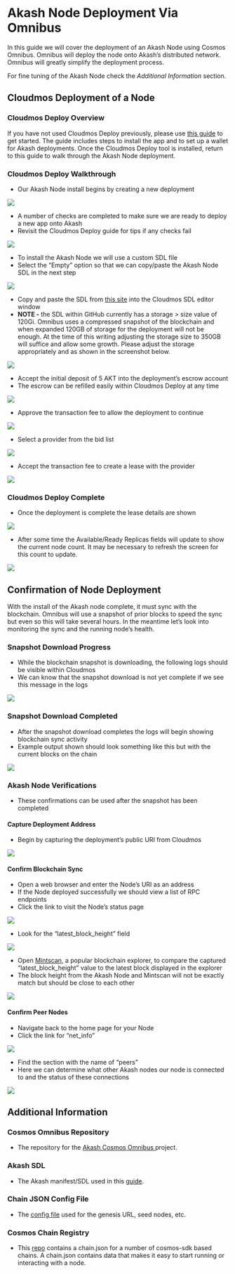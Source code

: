 # Akash Node Deployment Via Omnibus

In this guide we will cover the deployment of an Akash Node using Cosmos Omnibus. Omnibus will deploy the node onto Akash’s distributed network. Omnibus will greatly simplify the deployment process.

For fine tuning of the Akash Node check the _Additional Information_ section.

## Cloudmos Deployment of a Node

### Cloudmos Deploy Overview

If you have not used Cloudmos Deploy previously, please use [this guide](https://docs.akash.network/guides/deploy) to get started. The guide includes steps to install the app and to set up a wallet for Akash deployments. Once the Cloudmos Deploy tool is installed, return to this guide to walk through the Akash Node deployment.

### Cloudmos Deploy Walkthrough

* Our Akash Node install begins by creating a new deployment

![](../.gitbook/assets/deploymentsHomeScreen.png)

* A number of checks are completed to make sure we are ready to deploy a new app onto Akash
* Revisit the Cloudmos Deploy guide for tips if any checks fail

![](<../.gitbook/assets/akashlyticsBaseVerify (1).png>)

* To install the Akash Node we will use a custom SDL file
* Select the “Empty” option so that we can copy/paste the Akash Node SDL in the next step

![](<../.gitbook/assets/manifestSelectInitial (1).png>)

* Copy and paste the SDL from [this site](https://github.com/ovrclk/cosmos-omnibus/blob/master/akash/deploy.yml) into the Cloudmos SDL editor window
* **NOTE -** the SDL within GitHub currently has a storage > size value of 120Gi. Omnibus uses a compressed snapshot of the blockchain and when expanded 120GB of storage for the deployment will not be enough. At the time of this writing adjusting the storage size to 350GB will suffice and allow some growth. Please adjust the storage appropriately and as shown in the screenshot below.

![](<../.gitbook/assets/sdlWithStorageAdjustment (1).png>)

* Accept the initial deposit of 5 AKT into the deployment’s escrow account
* The escrow can be refilled easily within Cloudmos Deploy at any time

![](<../.gitbook/assets/acceptDeposit (1) (1) (1) (1) (1) (1) (1) (1) (3).png>)

* Approve the transaction fee to allow the deployment to continue

![](../.gitbook/assets/transactionFeeDeployAccept.png)

* Select a provider from the bid list

![](../.gitbook/assets/bidSelect.png)

* Accept the transaction fee to create a lease with the provider

![](../.gitbook/assets/bidTransactionFee.png)

### Cloudmos Deploy Complete

* Once the deployment is complete the lease details are shown

![](<../.gitbook/assets/deploymentComplete (1) (1) (1) (1) (1) (1) (1) (3).png>)

* After some time the Available/Ready Replicas fields will update to show the current node count. It may be necessary to refresh the screen for this count to update.

![](../.gitbook/assets/deploymentCounts.png)

## Confirmation of Node Deployment

With the install of the Akash node complete, it must sync with the blockchain. Omnibus will use a snapshot of prior blocks to speed the sync but even so this will take several hours. In the meantime let’s look into monitoring the sync and the running node’s health.

### Snapshot Download Progress

* While the blockchain snapshot is downloading, the following logs should be visible within Cloudmos
* We can know that the snapshot download is not yet complete if we see this message in the logs

![](../.gitbook/assets/snapshotDownloading.png)

### Snapshot Download Completed

* After the snapshot download completes the logs will begin showing blockchain sync activity
* Example output shown should look something like this but with the current blocks on the chain

![](../.gitbook/assets/snapshotDownloadComplete.png)

### Akash Node Verifications

* These confirmations can be used after the snapshot has been completed

#### Capture Deployment Address

* Begin by capturing the deployment’s public URI from Cloudmos

![](../.gitbook/assets/nodeUIR.png)

#### Confirm Blockchain Sync

* Open a web browser and enter the Node’s URI as an address
* If the Node deployed successfully we should view a list of RPC endpoints
* Click the link to visit the Node’s status page

![](<../.gitbook/assets/rpcStatusLink (1) (1) (1) (1) (1) (1) (1) (1) (1).png>)

* Look for the “latest\_block\_height” field

![](<../.gitbook/assets/rpcStatusVerification (1).png>)

* Open [Mintscan](https://www.mintscan.io/akash), a popular blockchain explorer, to compare the captured “latest\_block\_height” value to the latest block displayed in the explorer
* The block height from the Akash Node and Mintscan will not be exactly match but should be close to each other

![](../.gitbook/assets/mintscanBlockHeight.png)

#### Confirm Peer Nodes

* Navigate back to the home page for your Node
* Click the link for “net\_info”

![](../.gitbook/assets/rpcNetInfoLink.png)

* Find the section with the name of “peers”
* Here we can determine what other Akash nodes our node is connected to and the status of these connections

![](<../.gitbook/assets/rpcNetInfoData (1).png>)

## Additional Information

### Cosmos Omnibus Repository

* The repository for the [Akash Cosmos Omnibus ](https://github.com/ovrclk/cosmos-omnibus)project.

### Akash SDL

* The Akash manifest/SDL used in this [guide](https://github.com/ovrclk/cosmos-omnibus/blob/master/akash/deploy.yml).

### Chain JSON Config File

* The [config file](https://raw.githubusercontent.com/ovrclk/net/master/mainnet/meta.json) used for the genesis URL, seed nodes, etc.

### Cosmos Chain Registry

* This [repo](https://github.com/cosmos/chain-registry) contains a chain.json for a number of cosmos-sdk based chains. A chain.json contains data that makes it easy to start running or interacting with a node.
